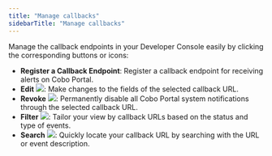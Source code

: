 ```yaml
---
title: "Manage callbacks"
sidebarTitle: "Manage callbacks"
---
```


Manage the callback endpoints in your Developer Console easily by clicking the corresponding buttons or icons:

- **Register a Callback Endpoint**: Register a callback endpoint for receiving alerts on Cobo Portal.
- **Edit** <img src="/images/developer-console/icon_edit.svg" className="icon"></img>: Make changes to the fields of the selected callback URL.
- **Revoke** <img src="/images/developer-console/icon_revoke.svg" className="icon"></img>: Permanently disable all Cobo Portal system notifications through the selected callback URL.
- **Filter** <img src="/images/developer-console/icon_filter.svg" className="icon"></img>: Tailor your view by callback URLs based on the status and type of events.
- **Search** <img src="/images/developer-console/icon_search.svg" className="icon"></img>: Quickly locate your callback URL by searching with the URL or event description.